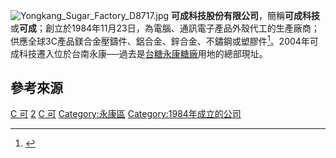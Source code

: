 {{expand|time=2011-12-10}}
{{Infobox_Company
| company_name   =可成科技股份有限公司<br/><small>Catcher Technology Co., LTD.</small>
| company_logo   =
| company_type   = [[上市公司|上市公司]]
| market_information = {{twse|2474}}<br />
<small>(2001年9月17日上市)</small>
| company_slogan =
| local_code_name = 	TW
| local_code = 	69905810
| foundation     =1984年11月23日
| location       = {{ROC}}<br/>[[臺南市|臺南市]][[永康區|永康區]]仁愛街398號<ref>[http://mopsov.tse.com.tw/server-java/t05st03?TYPEK=sii&colorchg=1&co_id=2474&off=1& 公開資訊觀測站]{{dead link|date=2017年12月 |bot=InternetArchiveBot |fix-attempted=yes }}</ref>
| key_people =  董事長：洪水樹<br />
| industry       =  電腦及週邊設備業
| products       =電腦外殼、內構件等相關產品
| capital        = [[新臺幣|新台幣]]76.2 億元<ref>{{Cite web |url=http://gcis.nat.gov.tw/pub/cmpy/cmpyInfoListAction.do |title=經濟部商業司─公司及分公司基本資料查詢 |access-date=2011-12-21 |archive-date=2011-12-21 |archive-url=https://web.archive.org/web/20111221023151/http://gcis.nat.gov.tw/pub/cmpy/cmpyInfoListAction.do |dead-url=yes }}</ref>
| revenue        = {{increase}}[[新臺幣|新臺幣]]916億元<br />
（2019年）<ref>[http://mopsov.tse.com.tw/server-java/t05st24?colorchg=1&off=1&TYPEK=sii&isnew=true&year=100&co_id=2474& 營益分析表]{{dead link|date=2017年12月 |bot=InternetArchiveBot |fix-attempted=yes }}</ref>
| subsid         =可成科技(蘇宿工業園區<ref>[http://mopsov.tse.com.tw/server-java/t79sb02?colorchg=1&step=0&TYPEK=sii&co_id=2474& 重要子公司]{{dead link|date=2017年12月 |bot=InternetArchiveBot |fix-attempted=yes }}</ref>)<br />
Cygnus International等
| homepage       = [https://www.catcher-group.com Catcher Technology ]
| footnotes      =
}}

[[File:Yongkang_Sugar_Factory_D8717.jpg|right]]
'''可成科技股份有限公司'''，簡稱'''可成科技'''或'''可成'''；創立於1984年11月23日，為電腦、通訊電子產品外殼代工的生產廠商；供應全球3C產品鎂合金壓鑄件、鋁合金、鋅合金、不鏽鋼或塑膠件<ref>{{Cite web |url=https://www.catcher-group.com/tw/company_profile.aspx |title=企業簡介 |access-date=2021-06-24 |archive-date=2021-06-24 |archive-url=https://web.archive.org/web/20210624203455/https://www.catcher-group.com/tw/company_profile.aspx |dead-url=no }}</ref>。2004年可成科技遷入位於台南永康──過去是[[台糖|台糖]][[永康糖廠|永康糖廠]]用地的總部現址。

== 參考來源 ==
{{reflist}}
{{coord|23|3|7.33|N|120|14|35.78|E|type:landmark|display=title}}

[[Category:總部位於台南市的工商業機構|C 可]]
[[Category:臺灣證券交易所上市公司|2]]
[[Category:台灣電子公司|C 可]]
[[Category:永康區|Category:永康區]]
[[Category:1984年成立的公司|Category:1984年成立的公司]]